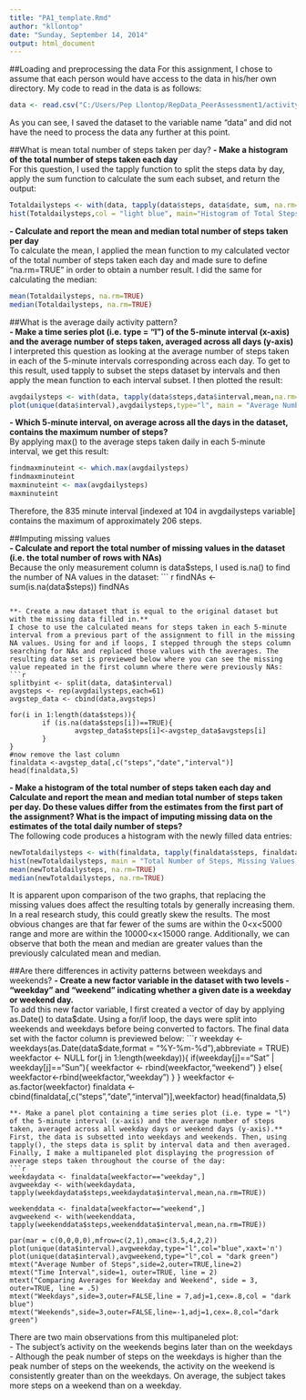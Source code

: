 ```yaml
---
title: "PA1_template.Rmd"
author: "kllontop"
date: "Sunday, September 14, 2014"
output: html_document
---
```

##Loading and preprocessing the data
For this assignment, I chose to assume that each person would have access to the data in his/her own directory. My code to read in the data is as follows:

```r
data <- read.csv("C:/Users/Pep Llontop/RepData_PeerAssessment1/activity.csv")
```
As you can see, I saved the dataset to the variable name "data" and did not have the need to process the data any further at this point.

##What is mean total number of steps taken per day?
**- Make a histogram of the total number of steps taken each day**  
For this question, I used the tapply function to split the steps data by day, apply the sum function to calculate the sum each subset, and return the output: 
```r
Totaldailysteps <- with(data, tapply(data$steps, data$date, sum, na.rm=TRUE))
hist(Totaldailysteps,col = "light blue", main="Histogram of Total Steps Per Day",xlab = "Total Steps Per Day")
```

**- Calculate and report the mean and median total number of steps taken per day**  
To calculate the mean, I applied the mean function to my calculated vector of the total number of steps taken each day and made sure to define "na.rm=TRUE" in order to obtain a number result. I did the same for calculating the median:
```r
mean(Totaldailysteps, na.rm=TRUE) 
median(Totaldailysteps, na.rm=TRUE)
```

##What is the average daily activity pattern?  
**- Make a time series plot (i.e. type = "l") of the 5-minute interval (x-axis) and the average number of steps taken, averaged across all days (y-axis)**  
I interpreted this question as looking at the average number of steps taken in each of the 5-minute intervals corresponding across each day. To get to this result, used tapply to subset the steps dataset by intervals and then apply the mean function to each interval subset. I then plotted the result:  
```r
avgdailysteps <- with(data, tapply(data$steps,data$interval,mean,na.rm=TRUE))
plot(unique(data$interval),avgdailysteps,type="l", main = "Average Number of Steps Per Time Interval",xlab = "5-Minute Time Intervals", ylab = "Average Number of Steps")
```

**- Which 5-minute interval, on average across all the days in the dataset, contains the maximum number of steps?**  
By applying max() to the average steps taken daily in each 5-minute interval, we get this result:  
```r
findmaxminuteint <- which.max(avgdailysteps)
findmaxminuteint
maxminuteint <- max(avgdailysteps)
maxminuteint
```
Therefore, the 835 minute interval [indexed at 104 in avgdailysteps variable] contains the maximum of approximately 206 steps.

##Imputing missing values  
**- Calculate and report the total number of missing values in the dataset (i.e. the total number of rows with NAs)**  
Because the only measurement column is data$steps, I used is.na() to find the number of NA values in the dataset:  
``` r
findNAs <- sum(is.na(data$steps))
findNAs
```

**- Create a new dataset that is equal to the original dataset but with the missing data filled in.**  
I chose to use the calculated means for steps taken in each 5-minute interval from a previous part of the assignment to fill in the missing NA values. Using for and if loops, I stepped through the steps column searching for NAs and replaced those values with the averages. The resulting data set is previewed below where you can see the missing value repeated in the first column where there were previously NAs:  
```r
splitbyint <- split(data, data$interval)
avgsteps <- rep(avgdailysteps,each=61)
avgstep_data <- cbind(data,avgsteps)

for(i in 1:length(data$steps)){
        if (is.na(data$steps[i])==TRUE){
                avgstep_data$steps[i]<-avgstep_data$avgsteps[i]
        }
}
#now remove the last column
finaldata <-avgstep_data[,c("steps","date","interval")]
head(finaldata,5)
```

**- Make a histogram of the total number of steps taken each day and Calculate and report the mean and median total number of steps taken per day. Do these values differ from the estimates from the first part of the assignment? What is the impact of imputing missing data on the estimates of the total daily number of steps?**  
The following code produces a histogram with the newly filled data entries:  
```r
newTotaldailysteps <- with(finaldata, tapply(finaldata$steps, finaldata$date, sum, na.rm=TRUE))
hist(newTotaldailysteps, main = "Total Number of Steps, Missing Values Added",xlab = "Total Number of Steps",col="light blue")
mean(newTotaldailysteps, na.rm=TRUE)
median(newTotaldailysteps, na.rm=TRUE)
```
It is apparent upon comparison of the two graphs, that replacing the missing values does affect the resulting totals by generally increasing them. In a real research study, this could greatly skew the results. The most obvious changes are that far fewer of the sums are within the 0<x<5000 range and more are within the 10000<x<15000 range. Additionally, we can observe that both the mean and median are greater values than the previously calculated mean and median.    

##Are there differences in activity patterns between weekdays and weekends?
**- Create a new factor variable in the dataset with two levels - "weekday" and "weekend" indicating whether a given date is a weekday or weekend day.**  
To add this new factor variable, I first created a vector of day by applying as.Date() to data$date. Using a for/if loop, the days were split into weekends and weekdays before being converted to factors. The final data set with the factor column is previewed below:
```r
weekday <-weekdays(as.Date(data$date,format = "%Y-%m-%d"),abbreviate = TRUE)
weekfactor <- NULL
for(j in 1:length(weekday)){
        if(weekday[j]=="Sat" | weekday[j]=="Sun"){
                weekfactor <- rbind(weekfactor,"weekend")
        }
        else{
                weekfactor<-rbind(weekfactor,"weekday")
        }
}
weekfactor <- as.factor(weekfactor)
finaldata <- cbind(finaldata[,c("steps","date","interval")],weekfactor)
head(finaldata,5)
```
**- Make a panel plot containing a time series plot (i.e. type = "l") of the 5-minute interval (x-axis) and the average number of steps taken, averaged across all weekday days or weekend days (y-axis).**  
First, the data is subsetted into weekdays and weekends. Then, using tapply(), the steps data is split by interval data and then averaged. Finally, I make a multipaneled plot displaying the progression of average steps taken throughout the course of the day:  
```r
weekdaydata <- finaldata[weekfactor=="weekday",]
avgweekday <- with(weekdaydata, tapply(weekdaydata$steps,weekdaydata$interval,mean,na.rm=TRUE))

weekenddata <- finaldata[weekfactor=="weekend",]
avgweekend <- with(weekenddata, tapply(weekenddata$steps,weekenddata$interval,mean,na.rm=TRUE))

par(mar = c(0,0,0,0),mfrow=c(2,1),oma=c(3.5,4,2,2))
plot(unique(data$interval),avgweekday,type="l",col="blue",xaxt='n')
plot(unique(data$interval),avgweekend,type="l",col = "dark green")
mtext("Average Number of Steps",side=2,outer=TRUE,line=2)
mtext("Time Interval",side=1, outer=TRUE, line = 2)
mtext("Comparing Averages for Weekday and Weekend", side = 3, outer=TRUE, line = .5)
mtext("Weekdays",side=3,outer=FALSE,line = 7,adj=1,cex=.8,col = "dark blue")
mtext("Weekends",side=3,outer=FALSE,line=-1,adj=1,cex=.8,col="dark green")
```

There are two main observations from this multipaneled plot:  
- The subject's activity on the weekends begins later than on the weekdays  
- Although the peak number of steps on the weekdays is higher than the peak number of steps on the weekends, the activity on the weekend is consistently greater than on the weekdays. On average, the subject takes more steps on a weekend than on a weekday.